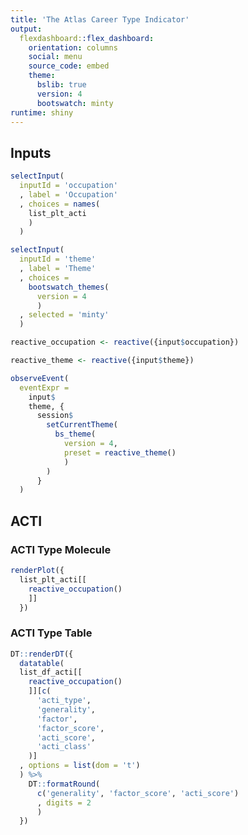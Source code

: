 ```yaml
---
title: 'The Atlas Career Type Indicator'
output: 
  flexdashboard::flex_dashboard:
    orientation: columns
    social: menu
    source_code: embed
    theme:
      bslib: true
      version: 4
      bootswatch: minty
runtime: shiny
---
```


## Inputs {.sidebar}

```r
selectInput(
  inputId = 'occupation'
  , label = 'Occupation'
  , choices = names(
    list_plt_acti
    )
  )

selectInput(
  inputId = 'theme'
  , label = 'Theme'
  , choices =
    bootswatch_themes(
      version = 4
      )
  , selected = 'minty'
  )

reactive_occupation <- reactive({input$occupation})

reactive_theme <- reactive({input$theme})

observeEvent(
  eventExpr =
    input$
    theme, {
      session$
        setCurrentTheme(
          bs_theme(
            version = 4,
            preset = reactive_theme()
            )
        )
      }
  )
```

## ACTI {.tabset}

### ACTI Type Molecule

```r
renderPlot({
  list_plt_acti[[
    reactive_occupation()
    ]]
  })
```

### ACTI Type Table

```r
DT::renderDT({
  datatable(
  list_df_acti[[
    reactive_occupation()
    ]][c(
      'acti_type',
      'generality',
      'factor',
      'factor_score',
      'acti_score',
      'acti_class'
    )]
  , options = list(dom = 't')
  ) %>%
    DT::formatRound(
      c('generality', 'factor_score', 'acti_score')
      , digits = 2
      )
  })
```

